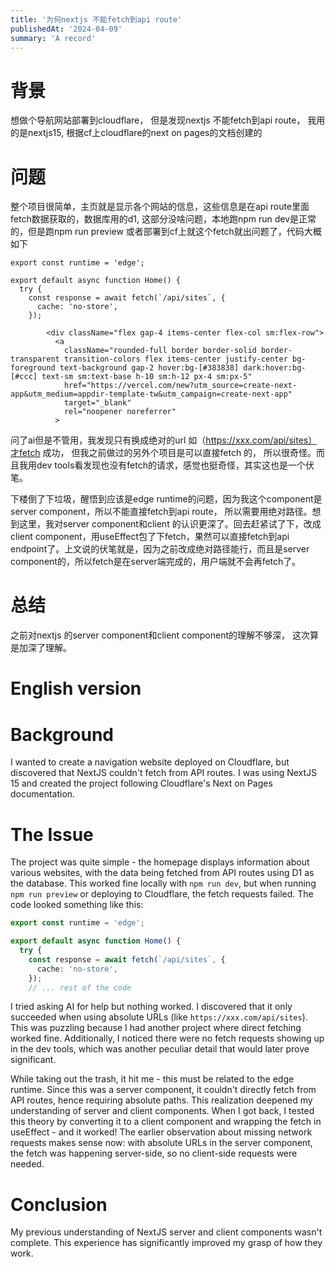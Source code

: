 ```yaml
---
title: '为何nextjs 不能fetch到api route'
publishedAt: '2024-04-09'
summary: 'A record'
---
```


# 背景
想做个导航网站部署到cloudflare， 但是发现nextjs 不能fetch到api route， 我用的是nextjs15, 根据cf上cloudflare的next on pages的文档创建的

# 问题
整个项目很简单，主页就是显示各个网站的信息，这些信息是在api route里面fetch数据获取的，数据库用的d1, 这部分没啥问题，本地跑npm run dev是正常的，但是跑npm run preview 或者部署到cf上就这个fetch就出问题了，代码大概如下
```tyepscript
export const runtime = 'edge';

export default async function Home() {
  try {
    const response = await fetch(`/api/sites`, {
      cache: 'no-store',
    });

        <div className="flex gap-4 items-center flex-col sm:flex-row">
          <a
            className="rounded-full border border-solid border-transparent transition-colors flex items-center justify-center bg-foreground text-background gap-2 hover:bg-[#383838] dark:hover:bg-[#ccc] text-sm sm:text-base h-10 sm:h-12 px-4 sm:px-5"
            href="https://vercel.com/new?utm_source=create-next-app&utm_medium=appdir-template-tw&utm_campaign=create-next-app"
            target="_blank"
            rel="noopener noreferrer"
          >
```
问了ai但是不管用，我发现只有换成绝对的url 如（https://xxx.com/api/sites）才fetch 成功， 但我之前做过的另外个项目是可以直接fetch 的， 所以很奇怪。而且我用dev tools看发现也没有fetch的请求，感觉也挺奇怪，其实这也是一个伏笔。

下楼倒了下垃圾，醒悟到应该是edge runtime的问题，因为我这个component是server component，所以不能直接fetch到api route， 所以需要用绝对路径。想到这里，我对server component和client 的认识更深了。回去赶紧试了下，改成client component，用useEffect包了下fetch，果然可以直接fetch到api endpoint了。上文说的伏笔就是，因为之前改成绝对路径能行，而且是server component的，所以fetch是在server端完成的，用户端就不会再fetch了。


# 总结
之前对nextjs 的server component和client component的理解不够深， 这次算是加深了理解。


# English version

# Background
I wanted to create a navigation website deployed on Cloudflare, but discovered that NextJS couldn't fetch from API routes. I was using NextJS 15 and created the project following Cloudflare's Next on Pages documentation.

# The Issue
The project was quite simple - the homepage displays information about various websites, with the data being fetched from API routes using D1 as the database. This worked fine locally with `npm run dev`, but when running `npm run preview` or deploying to Cloudflare, the fetch requests failed. The code looked something like this:

```typescript
export const runtime = 'edge';

export default async function Home() {
  try {
    const response = await fetch(`/api/sites`, {
      cache: 'no-store',
    });
    // ... rest of the code
```

I tried asking AI for help but nothing worked. I discovered that it only succeeded when using absolute URLs (like `https://xxx.com/api/sites`). This was puzzling because I had another project where direct fetching worked fine. Additionally, I noticed there were no fetch requests showing up in the dev tools, which was another peculiar detail that would later prove significant.

While taking out the trash, it hit me - this must be related to the edge runtime. Since this was a server component, it couldn't directly fetch from API routes, hence requiring absolute paths. This realization deepened my understanding of server and client components. When I got back, I tested this theory by converting it to a client component and wrapping the fetch in useEffect - and it worked! The earlier observation about missing network requests makes sense now: with absolute URLs in the server component, the fetch was happening server-side, so no client-side requests were needed.

# Conclusion
My previous understanding of NextJS server and client components wasn't complete. This experience has significantly improved my grasp of how they work.

